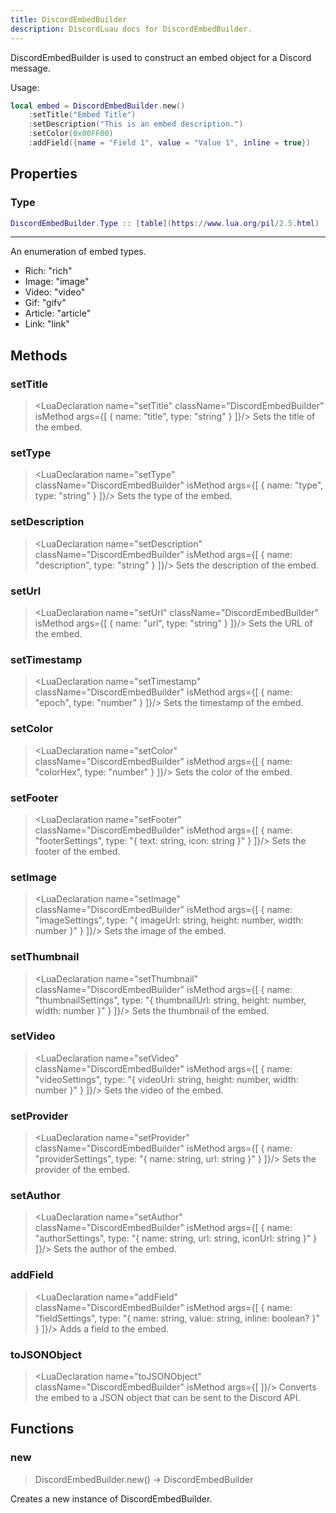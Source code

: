 ```yaml
---
title: DiscordEmbedBuilder
description: DiscordLuau docs for DiscordEmbedBuilder.
---
```

[//]: # (This file was automatically compiled through the Generator luau code under this repository)
[//]: # (if you want to edit the documentation of discord-luau, please write changes)
[//]: # (to the discord-luau repository itself, we extract the comments from discord-luau and translate)
[//]: # (them into markdown files that Nextra can interpret!)

[//]: # (----- DOCUMENT IMPORTS ----- )


[//]: # (----- DOCUMENT DESCRIPTION ----- )

DiscordEmbedBuilder is used to construct an embed object for a Discord message.

Usage:
```lua
local embed = DiscordEmbedBuilder.new()
	:setTitle("Embed Title")
	:setDescription("This is an embed description.")
	:setColor(0x00FF00)
	:addField({name = "Field 1", value = "Value 1", inline = true})
```

[//]: # (----- DOCUMENT PROPERTIES ----- )

## Properties

### Type

 ```lua
 DiscordEmbedBuilder.Type :: [table](https://www.lua.org/pil/2.5.html)
```

---
An enumeration of embed types.

- Rich: "rich"
- Image: "image"
- Video: "video"
- Gif: "gifv"
- Article: "article"
- Link: "link"

[//]: # (----- DOCUMENT METHODS ----- )

## Methods

### setTitle

> <LuaDeclaration name="setTitle" className="DiscordEmbedBuilder" isMethod args={[ { name: "title", type: "string" } ]}/>
Sets the title of the embed.
### setType

> <LuaDeclaration name="setType" className="DiscordEmbedBuilder" isMethod args={[ { name: "type", type: "string" } ]}/>
Sets the type of the embed.
### setDescription

> <LuaDeclaration name="setDescription" className="DiscordEmbedBuilder" isMethod args={[ { name: "description", type: "string" } ]}/>
Sets the description of the embed.
### setUrl

> <LuaDeclaration name="setUrl" className="DiscordEmbedBuilder" isMethod args={[ { name: "url", type: "string" } ]}/>
Sets the URL of the embed.
### setTimestamp

> <LuaDeclaration name="setTimestamp" className="DiscordEmbedBuilder" isMethod args={[ { name: "epoch", type: "number" } ]}/>
Sets the timestamp of the embed.
### setColor

> <LuaDeclaration name="setColor" className="DiscordEmbedBuilder" isMethod args={[ { name: "colorHex", type: "number" } ]}/>
Sets the color of the embed.
### setFooter

> <LuaDeclaration name="setFooter" className="DiscordEmbedBuilder" isMethod args={[ { name: "footerSettings", type: "{ text: string, icon: string }" } ]}/>
Sets the footer of the embed.
### setImage

> <LuaDeclaration name="setImage" className="DiscordEmbedBuilder" isMethod args={[ { name: "imageSettings", type: "{ imageUrl: string, height: number, width: number }" } ]}/>
Sets the image of the embed.
### setThumbnail

> <LuaDeclaration name="setThumbnail" className="DiscordEmbedBuilder" isMethod args={[ { name: "thumbnailSettings", type: "{ thumbnailUrl: string, height: number, width: number }" } ]}/>
Sets the thumbnail of the embed.
### setVideo

> <LuaDeclaration name="setVideo" className="DiscordEmbedBuilder" isMethod args={[ { name: "videoSettings", type: "{ videoUrl: string, height: number, width: number }" } ]}/>
Sets the video of the embed.
### setProvider

> <LuaDeclaration name="setProvider" className="DiscordEmbedBuilder" isMethod args={[ { name: "providerSettings", type: "{ name: string, url: string }" } ]}/>
Sets the provider of the embed.
### setAuthor

> <LuaDeclaration name="setAuthor" className="DiscordEmbedBuilder" isMethod args={[ { name: "authorSettings", type: "{ name: string, url: string, iconUrl: string }" } ]}/>
Sets the author of the embed.
### addField

> <LuaDeclaration name="addField" className="DiscordEmbedBuilder" isMethod args={[ { name: "fieldSettings", type: "{ name: string, value: string, inline: boolean? }" } ]}/>
Adds a field to the embed.
### toJSONObject

> <LuaDeclaration name="toJSONObject" className="DiscordEmbedBuilder" isMethod args={[  ]}/>
Converts the embed to a JSON object that can be sent to the Discord API.

[//]: # (----- DOCUMENT FUNCTIONS ----- )

## Functions

### new

> DiscordEmbedBuilder.new() ->  DiscordEmbedBuilder 

Creates a new instance of DiscordEmbedBuilder.


